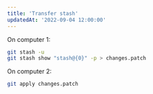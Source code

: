 ```yaml
---
title: 'Transfer stash'
updatedAt: '2022-09-04 12:00:00'
---
```


On computer 1:

```bash
git stash -u
git stash show "stash@{0}" -p > changes.patch
```

On computer 2:

```bash
git apply changes.patch
```
